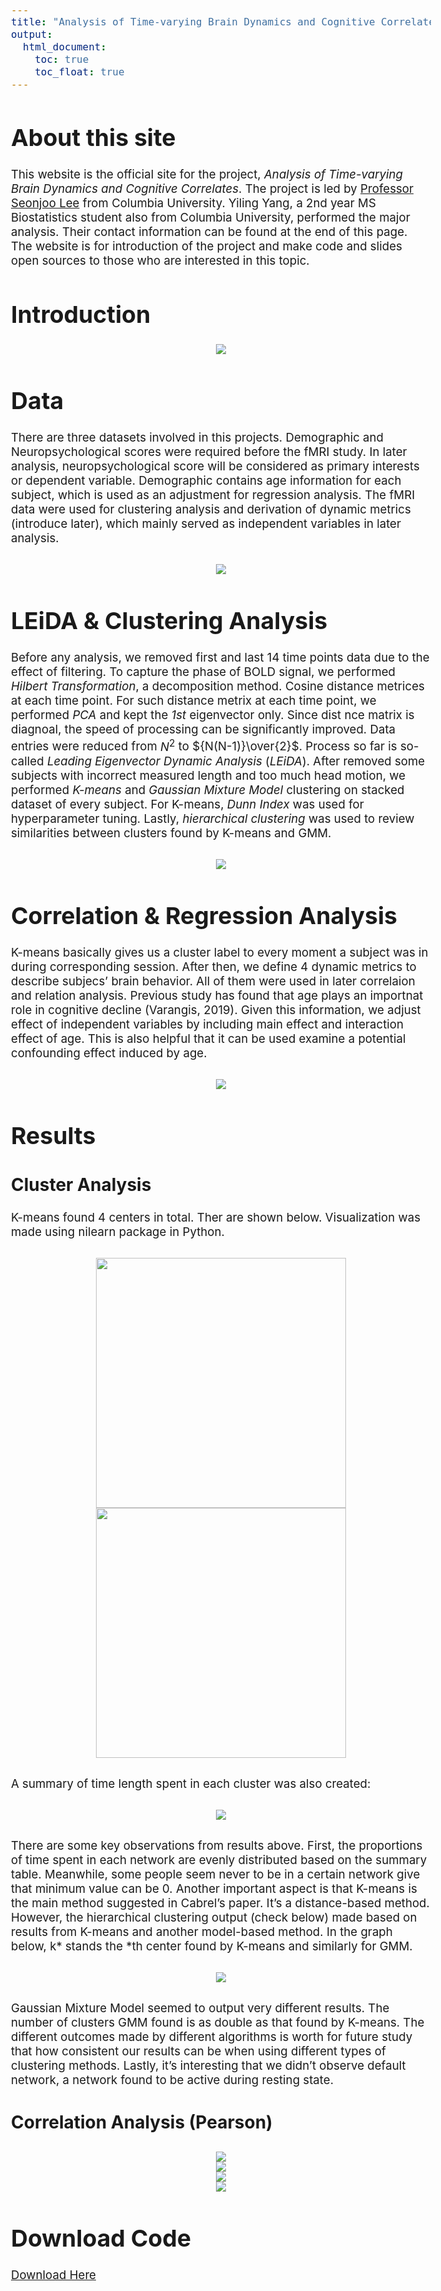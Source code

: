 ```yaml
---
title: "Analysis of Time-varying Brain Dynamics and Cognitive Correlates"
output: 
  html_document:
    toc: true
    toc_float: true
---
```

<style type="text/css">
  body{
  font-size: 14pt;
}
</style>

<div style="margin-bottom:50px;">
</div>

# About this site

This website is the official site for the project, *Analysis of Time-varying Brain Dynamics and Cognitive Correlates*. The project is led by [Professor Seonjoo Lee](https://sites.google.com/site/seonjool/) from Columbia University. Yiling Yang, a 2nd year MS Biostatistics student also from Columbia University, performed the major analysis. Their contact information can be found at the end of this page. The website is for introduction of the project and make code and slides open sources to those who are interested in this topic.

<div style="margin-bottom:30px;">
</div>

# Introduction
<center>![](./elements/backIntro.jpg)</center>

<div style="margin-bottom:50px;">
</div>

# Data

There are three datasets involved in this projects. Demographic and Neuropsychological scores were required before the fMRI study. In later analysis, neuropsychological score will be considered as primary interests or dependent variable. Demographic contains age information for each subject, which is used as an adjustment for regression analysis. The fMRI data were used for clustering analysis and derivation of dynamic metrics (introduce later), which mainly served as independent variables in later analysis.

<div style="margin-bottom:30px;">
</div>

<center>![](./elements/dataset.jpg)</center>

<div style="margin-bottom:50px;">
</div>

# LEiDA & Clustering Analysis

Before any analysis, we removed first and last 14 time points data due to the effect of filtering. To capture the phase of BOLD signal, we performed *Hilbert Transformation*, a decomposition method. Cosine distance metrices at each time point. For such distance metrix at each time point, we performed *PCA* and kept the *1st* eigenvector only. Since dist nce matrix is diagnoal, the speed of processing can be significantly improved. Data entries were reduced from $N^2$ to ${N(N-1)}\over{2}$. Process so far is so-called *Leading Eigenvector Dynamic Analysis* (*LEiDA*). After removed some subjects with incorrect measured length and too much head motion, we performed *K-means* and *Gaussian Mixture Model* clustering on stacked dataset of every subject. For K-means, *Dunn Index* was used for hyperparameter tuning. Lastly, *hierarchical clustering* was used to review similarities between clusters found by K-means and GMM.

<div style="margin-bottom:30px;">
</div>

<center>![](./elements/preprocessing.jpg)</center>

<div style="margin-bottom:50px;">
</div>

# Correlation & Regression Analysis

K-means basically gives us a cluster label to every moment a subject was in during corresponding session. After then, we define 4 dynamic metrics to describe subjecs' brain behavior. All of them were used in later correlaion and relation analysis. Previous study has found that age plays an importnat role in cognitive decline (Varangis, 2019). Given this information, we adjust effect of independent variables by including main effect and interaction effect of age. This is also helpful that it can be used examine a potential confounding effect induced by age.

<div style="margin-bottom:30px;">
</div>

<center>![](./elements/corr_reg.jpg)</center>

<div style="margin-bottom:50px;">
</div>

# Results

<div style="margin-bottom:30px;">
</div>

## Cluster Analysis

K-means found 4 centers in total. Ther are shown below. Visualization was made using nilearn package in Python.

<div style="margin-bottom:30px;"></div>

<center>![](./elements/kc12.jpg){width=400px}![](./elements/kc34.jpg){width=400px}</center>

<div style="margin-bottom:30px;"></div>

A summary of time length spent in each cluster was also created:

<div style="margin-bottom:30px;"></div>

<center>![](./elements/cluster_summary.jpg)</center>

<div style="margin-bottom:30px;"></div>

There are some key observations from results above. First, the proportions of time spent in each network are evenly distributed based on the summary table. Meanwhile, some people seem never to be in a certain network give that minimum value can be 0. Another important aspect is that K-means is the main method suggested in Cabrel's paper. It's a distance-based method. However, the hierarchical clustering output (check below) made based on results from K-means and another model-based method. In the graph below, k* stands the *th center found by K-means and similarly for GMM.


<div style="margin-bottom:30px;"></div>

<center>![](./elements/hier.jpg)</center>

<div style="margin-bottom:30px;"></div>

Gaussian Mixture Model seemed to output very different results. The number of clusters GMM found is as double as that found by K-means. The different outcomes made by different algorithms is worth for future study that how consistent our results can be when using different types of clustering methods. Lastly, it's interesting that we didn't observe default network, a network found to be active during resting state.

## Correlation Analysis (Pearson)

<div style="margin-bottom:30px;"></div>

<center>![](./elements/corr_tb1.jpg)</center>
<center>![](./elements/corr_tb2.jpg)</center>
<center>![](./elements/corr_tb3.jpg)</center>
<center>![](./elements/significance.jpg)</center>
<div style="margin-bottom:30px;"></div>

# Download Code

<a href="code.zip">Download Here</a>
